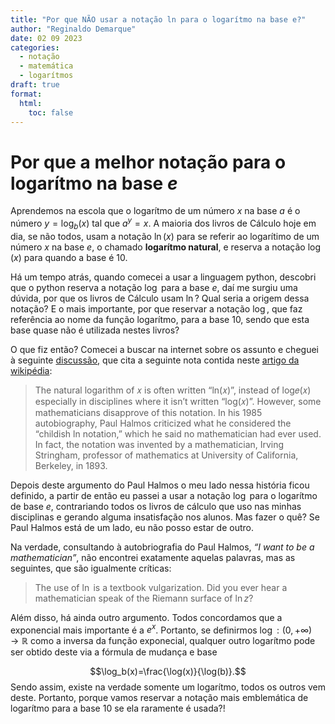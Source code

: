 ```yaml
---
title: "Por que NÃO usar a notação ln para o logarítmo na base e?"
author: "Reginaldo Demarque"
date: 02 09 2023
categories:
  - notação
  - matemática
  - logarítmos
draft: true
format:
  html:
    toc: false
---
```


# Por que a melhor notação para o logarítmo na base $e$ 

Aprendemos na escola que o logarítmo de um número $x$ na base $a$ é o número $y=\log_b(x)$ tal que $a^y=x$. A maioria dos livros de Cálculo hoje em dia, se não todos, usam a notação $\ln(x)$ para se referir ao logarítimo de um número $x$ na base $e$, o chamado **logarítmo natural**, e reserva a notação $\log(x)$ para quando a base é 10.

Há um tempo atrás, quando comecei a usar a linguagem python, descobri que o python reserva a notação $\log$ para a base $e$, daí me surgiu uma dúvida, por que os livros de Cálculo usam $\ln$? Qual seria a origem dessa notação? E o mais importante, por que reservar a notação $\log$, que faz referência ao nome da função logarítmo, para a base 10, sendo que esta base quase não é utilizada nestes livros?

O que fiz então? Comecei a buscar na internet sobre os assunto e cheguei à seguinte [discussão,](https://math.stackexchange.com/questions/1694/how-did-the-notation-ln-for-log-base-e-become-so-pervasive?authuser=0) que cita a seguinte nota contida neste [artigo da wikipédia](https://en.wikipedia.org/wiki/Logarithm#cite_note-adaa-20):

>The natural logarithm of 𝑥 is often written "ln(𝑥)", instead of log𝑒(𝑥) especially in disciplines where it isn't written "log(𝑥)". However, some mathematicians disapprove of this notation. In his 1985 autobiography, Paul Halmos criticized what he considered the "childish ln notation," which he said no mathematician had ever used. In fact, the notation was invented by a mathematician, Irving Stringham, professor of mathematics at University of California, Berkeley, in 1893.

Depois deste argumento do Paul Halmos o meu lado nessa história ficou definido, a partir de então eu passei a usar a notação $\log$ para o logarítmo de base $e$, contrariando todos os livros de cálculo que uso nas minhas disciplinas e gerando alguma insatisfação nos alunos. Mas fazer o quê? Se Paul Halmos está de um lado, eu não posso estar de outro.

Na verdade, consultando à autobriografia do Paul Halmos, *"I want to be a mathematician"*, não encontrei exatamente aquelas palavras, mas as seguintes, que são igualmente críticas:

> The use of  $\ln$ is a textbook vulgarization. Did you ever hear a mathematician speak of the Riemann surface of $\ln z$?

Além disso, há ainda outro argumento. Todos concordamos que a exponencial mais importante é a $e^x$. Portanto, se definirmos $\log : (0,+\infty) \to \mathbb{R}$ como a inversa da função exponecial, qualquer outro logarítmo pode ser obtido deste via a fórmula de mudança e base

$$\log_b(x)=\frac{\log(x)}{\log(b)}.$$
Sendo assim, existe na verdade somente um logarítmo, todos os outros vem deste. Portanto, porque vamos reservar a notação mais emblemática de logarítmo para a base $10$ se ela raramente é usada?!


